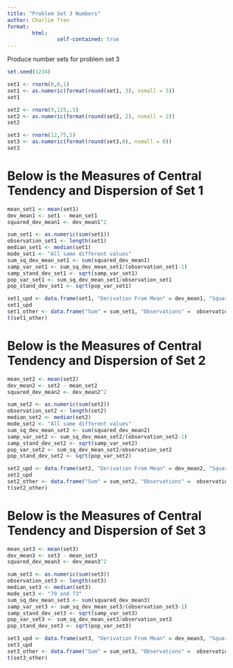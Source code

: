 ```yaml
---
title: "Problem Set 3 Numbers"
author: Charlie Tran
format: 
        html:
                self-contained: true
---
```


Produce number sets for problem set 3

```r
set.seed(1234)

set1 <- rnorm(8,0,1)
set1 <- as.numeric(format(round(set1, 3), nsmall = 3))
set1

set2 <- rnorm(9,125,.5)
set2 <- as.numeric(format(round(set2, 2), nsmall = 2))
set2

set3 <- rnorm(12,75,5)
set3 <- as.numeric(format(round(set3,0), nsmall = 0))
set3


```

# Below is the Measures of Central Tendency and Dispersion of Set 1

```r
mean_set1 <- mean(set1)
dev_mean1 <- set1 - mean_set1
squared_dev_mean1 <- dev_mean1^2

sum_set1 <- as.numeric(sum(set1))
observation_set1 <- length(set1)
median_set1 <- median(set1)
mode_set1 <- "All same different values"
sum_sq_dev_mean_set1 <- sum(squared_dev_mean1)
samp_var_set1 <- sum_sq_dev_mean_set1/(observation_set1-1)
samp_stand_dev_set1 <- sqrt(samp_var_set1)
pop_var_set1 <- sum_sq_dev_mean_set1/observation_set1
pop_stand_dev_set1 <- sqrt(pop_var_set1)

set1_upd <- data.frame(set1, "Derivation From Mean" = dev_mean1, "Squared Derivation from Mean" = squared_dev_mean1)
set1_upd
set1_other <- data.frame("Sum" = sum_set1, "Observations" =  observation_set1, "Observations-1" = observation_set1-1, "Mean" = mean_set1, "Median" = median_set1, "Mode" = mode_set1, "Sum of squared deviations from the mean" = sum_sq_dev_mean_set1, "Sample Variance" = samp_var_set1, "Sample Standard Deviation" = samp_stand_dev_set1, "Population Variance" = pop_var_set1, "Population Standard Deviation" = pop_stand_dev_set1)
t(set1_other)

```

# Below is the Measures of Central Tendency and Dispersion of Set 2

```r
mean_set2 <- mean(set2)
dev_mean2 <- set2 - mean_set2
squared_dev_mean2 <- dev_mean2^2

sum_set2 <- as.numeric(sum(set2))
observation_set2 <- length(set2)
median_set2 <- median(set2)
mode_set2 <- "All same different values"
sum_sq_dev_mean_set2 <- sum(squared_dev_mean2)
samp_var_set2 <- sum_sq_dev_mean_set2/(observation_set2-1)
samp_stand_dev_set2 <- sqrt(samp_var_set2)
pop_var_set2 <- sum_sq_dev_mean_set2/observation_set2
pop_stand_dev_set2 <- sqrt(pop_var_set2)

set2_upd <- data.frame(set2, "Derivation From Mean" = dev_mean2, "Squared Derivation from Mean" = squared_dev_mean2)
set2_upd
set2_other <- data.frame("Sum" = sum_set2, "Observations" =  observation_set2, "Observations-1" = observation_set2-1, "Mean" = mean_set2, "Median" = median_set2, "Mode" = mode_set2, "Sum of squared deviations from the mean" = sum_sq_dev_mean_set2, "Sample Variance" = samp_var_set2, "Sample Standard Deviation" = samp_stand_dev_set2, "Population Variance" = pop_var_set2, "Population Standard Deviation" = pop_stand_dev_set2)
t(set2_other)

```

# Below is the Measures of Central Tendency and Dispersion of Set 3

```r
mean_set3 <- mean(set3)
dev_mean3 <- set3 - mean_set3
squared_dev_mean3 <- dev_mean3^2

sum_set3 <- as.numeric(sum(set3))
observation_set3 <- length(set3)
median_set3 <- median(set3)
mode_set3 <- "70 and 73"
sum_sq_dev_mean_set3 <- sum(squared_dev_mean3)
samp_var_set3 <- sum_sq_dev_mean_set3/(observation_set3-1)
samp_stand_dev_set3 <- sqrt(samp_var_set3)
pop_var_set3 <- sum_sq_dev_mean_set3/observation_set3
pop_stand_dev_set3 <- sqrt(pop_var_set3)

set3_upd <- data.frame(set3, "Derivation From Mean" = dev_mean3, "Squared Derivation from Mean" = squared_dev_mean3)
set3_upd
set3_other <- data.frame("Sum" = sum_set3, "Observations" =  observation_set3, "Observations-1" = observation_set3-1, "Mean" = mean_set3, "Median" = median_set3, "Mode" = mode_set3, "Sum of squared deviations from the mean" = sum_sq_dev_mean_set3, "Sample Variance" = samp_var_set3, "Sample Standard Deviation" = samp_stand_dev_set3, "Population Variance" = pop_var_set3, "Population Standard Deviation" = pop_stand_dev_set3)
t(set3_other)

```
